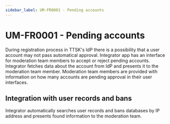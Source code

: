 ```yaml
---
sidebar_label: UM-FR0001 - Pending accounts
---
```


# UM-FR0001 - Pending accounts
During registration process in TTSK's IdP there is a possibility that a user account may not pass automatical approval. Integrator app has an interface for moderation team members to accept or reject pending accounts. Integrator fetches data about the account from IdP and presents it to the moderation team member. Moderation team members are provided with information on how many accounts are pending approval in their user interfaces.

## Integration with user records and bans
Integrator automatically searches user records and bans databases by IP address and presents found information to the moderation team.